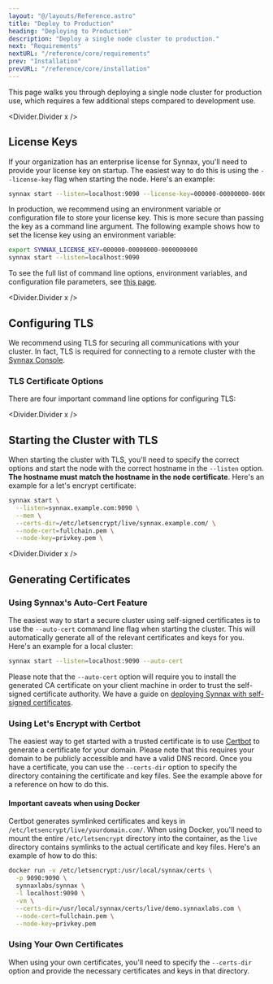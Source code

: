 ```yaml
---
layout: "@/layouts/Reference.astro"
title: "Deploy to Production"
heading: "Deploying to Production"
description: "Deploy a single node cluster to production."
next: "Requirements"
nextURL: "/reference/core/requirements"
prev: "Installation"
prevURL: "/reference/core/installation"
---
```



This page walks you through deploying a single node cluster for production use, which
requires a few additional steps compared to development use.

<Divider.Divider x />

## License Keys

If your organization has an enterprise license for Synnax, you'll need to provide your
license key on startup. The easiest way to do this is using the `--license-key` flag
when starting the node. Here's an example:

```sh
synnax start --listen=localhost:9090 --license-key=000000-00000000-0000000000
```

In production, we recommend using an environment variable or configuration file to store
your license key. This is more secure than passing the key as a command line argument.
The following example shows how to set the license key using an environment variable:

```sh
export SYNNAX_LICENSE_KEY=000000-00000000-0000000000
synnax start --listen=localhost:9090
```

To see the full list of command line options, environment variables, and configuration
file parameters, see [this page](/reference/core/cli-reference).

<Divider.Divider x />

## Configuring TLS

We recommend using TLS for securing all communications with your cluster. In fact, TLS
is required for connecting to a remote cluster with the
[Synnax Console](/reference/console/get-started).

### TLS Certificate Options

There are four important command line options for configuring TLS:

<Table
  columns={[
    { key: "option", name: "Option", type: "code", width: 130 },
    { key: "description", name: "Description", type: "string" },
    { key: "default", name: "Default", type: "string", width: 50 },
  ]}
  data={[
    {
      option: "--certs-dir",
      description:
        "The path to a directory containing the necessary certificates for the cluster to use.",
      default: "/usr/local/synnax/certs",
    },
    {
      option: "--ca-cert",
      description:
        "The path relative to --certs-dir to the certificate authority (CA) certificate. This is only required if you're using a self-signed certificate. Certificates generated by public CA's like Let's Encrypt are already trusted, so you don't need to specify this option.",
      default: "ca.crt",
    },
    {
      option: "--node-cert",
      description:
        "The path relative to --certs-dir to the node's public certificate file.",
      default: "node.crt",
    },
    {
      option: "--node-key",
      description: "The path relative to --certs-dir to the node's private key file.",
      default: "node.key",
    },
  ]}
/>

<Divider.Divider x />

## Starting the Cluster with TLS

When starting the cluster with TLS, you'll need to specify the correct options and start
the node with the correct hostname in the `--listen` option. **The hostname must match
the hostname in the node certificate**. Here's an example for a let's encrypt
certificate:

```sh
synnax start \
  --listen=synnax.example.com:9090 \
  --mem \
  --certs-dir=/etc/letsencrypt/live/synnax.example.com/ \
  --node-cert=fullchain.pem \
  --node-key=privkey.pem \
```

<Divider.Divider x />

## Generating Certificates

### Using Synnax's Auto-Cert Feature

The easiest way to start a secure cluster using self-signed certificates is to use the
`--auto-cert` command line flag when starting the cluster. This will automatically
generate all of the relevant certificates and keys for you. Here's an example for a
local cluster:

```sh
synnax start --listen=localhost:9090 --auto-cert
```

Please note that the `--auto-cert` option will require you to install the generated CA
certificate on your client machine in order to trust the self-signed certificate
authority. We have a guide on
[deploying Synnax with self-signed certificates](/guides/sys-admin/deployment-self-signed).

### Using Let's Encrypt with Certbot

The easiest way to get started with a trusted certificate is to use
[Certbot](https://certbot.eff.org/) to generate a certificate for your domain. Please
note that this requires your domain to be publicly accessible and have a valid DNS
record. Once you have a certificate, you can use the `--certs-dir` option to specify the
directory containing the certificate and key files. See the example above for a
reference on how to do this.

#### Important caveats when using Docker

Certbot generates symlinked certificates and keys in
`/etc/letsencrypt/live/yourdomain.com/`. When using Docker, you'll need to mount the
entire `/etc/letsencrypt` directory into the container, as the `live` directory contains
symlinks to the actual certificate and key files. Here's an example of how to do this:

```bash
docker run -v /etc/letsencrypt:/usr/local/synnax/certs \
  -p 9090:9090 \
  synnaxlabs/synnax \
  -l localhost:9090 \
  -vm \
  --certs-dir=/usr/local/synnax/certs/live/demo.synnaxlabs.com \
  --node-cert=fullchain.pem \
  --node-key=privkey.pem
```

### Using Your Own Certificates

When using your own certificates, you'll need to specify the `--certs-dir` option and
provide the necessary certificates and keys in that directory.
